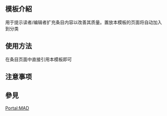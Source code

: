 <includeonly><!-- 在這裡加入模板的保護標識 --></includeonly><noinclude>{{Documentation subpage}}</noinclude>
<!-- 在本行下編輯模板說明 -->
== 模板介紹 ==
用于提示读者/编辑者扩充条目内容以改善其质量。置放本模板的页面将自动加入到分类
== 使用方法 ==
在条目页面中直接引用本模板即可
== 注意事项 ==

== 參見 ==
[[Portal:MAD]]

<includeonly>
<!-- 本行下加入模板的分類 -->

</includeonly>